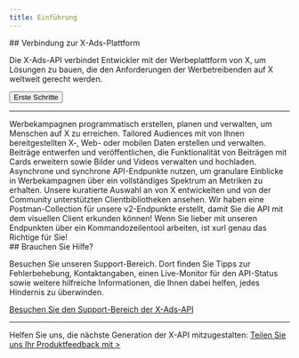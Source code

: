 ```yaml
---
title: Einführung
---
```



<div id="connect-to-the-x-ads-platform">
  ## Verbindung zur X-Ads-Plattform
</div>

Die X-Ads-API verbindet Entwickler mit der Werbeplattform von X, um Lösungen zu bauen, die den Anforderungen der Werbetreibenden auf X weltweit gerecht werden.

<Button href="/de/x-ads-api/getting-started">
  Erste Schritte
</Button>

---

<CardGroup cols={2}>
  <Card title="Campaign management" icon="list-check" href="/de/x-ads-api/campaign-management">Werbekampagnen programmatisch erstellen, planen und verwalten, um Menschen auf X zu erreichen.</Card>
  <Card title="Custom audiences" href="/de/x-ads-api/audiences" icon="user-group">Tailored Audiences mit von Ihnen bereitgestellten X‑, Web- oder mobilen Daten erstellen und verwalten.</Card>
  <Card title="Creatives" href="/de/x-ads-api/creatives" icon="paintbrush">Beiträge entwerfen und veröffentlichen, die Funktionalität von Beiträgen mit Cards erweitern sowie Bilder und Videos verwalten und hochladen.</Card>
  <Card title="Advertising analytics" href="/de/x-ads-api/analytics" icon="chart-pie">Asynchrone und synchrone API-Endpunkte nutzen, um granulare Einblicke in Werbekampagnen über ein vollständiges Spektrum an Metriken zu erhalten.</Card>
  <Card title="Tools and libraries" href="/de/x-ads-api/tools-and-libraries" icon="screwdriver-wrench">Unsere kuratierte Auswahl an von X entwickelten und von der Community unterstützten Clientbibliotheken ansehen.</Card>
  <Card title="Postman collection" href="https://documenter.getpostman.com/view/7379786/SzRw1WTU" icon="code">Wir haben eine Postman-Collection für unsere v2-Endpunkte erstellt, damit Sie die API mit dem visuellen Client erkunden können!</Card>
  <Card title="Command line tool" href="https://github.com/xdevplatform/xurl" icon="terminal">Wenn Sie lieber mit unseren Endpunkten über ein Kommandozeilentool arbeiten, ist xurl genau das Richtige für Sie!</Card>
</CardGroup>

<div id="need-help">
  ## Brauchen Sie Hilfe?
</div>

Besuchen Sie unseren Support-Bereich. Dort finden Sie Tipps zur Fehlerbehebung, Kontaktangaben, einen Live-Monitor für den API-Status sowie weitere hilfreiche Informationen, die Ihnen dabei helfen, jedes Hindernis zu überwinden.

[Besuchen Sie den Support-Bereich der X-Ads-API](https://developer.x.com/en/support/twitter-ads-api.html)

---

Helfen Sie uns, die nächste Generation der X-API mitzugestalten: [Teilen Sie uns Ihr Produktfeedback mit >](https://twitterdevfeedback.uservoice.com/forums/930250-twitter-api)